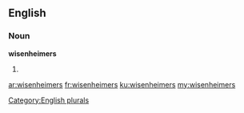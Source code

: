 ==English==

===Noun===
'''wisenheimers'''

# {{plural of|wisenheimer}}

[[Category:English plurals]]

[[ar:wisenheimers]]
[[fr:wisenheimers]]
[[ku:wisenheimers]]
[[my:wisenheimers]]